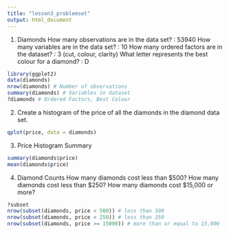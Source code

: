 ```yaml
---
title: "lesson3_problemset"
output: html_document
---
```


1. Diamonds
  How many observations are in the data set? : 53940
  How many variables are in the data set? : 10
  How many ordered factors are in the dataset? : 3 (cut, colour, clarity)
  What letter represents the best colour for a diamond? : D

```r
library(ggplot2)
data(diamonds)
nrow(diamonds) # Number of observations
summary(diamonds) # Variables in dataset
?diamonds # Ordered Factors, Best Colour
```

2. Create a histogram of the price of all the diamonds in the diamond data set.

```r
qplot(price, data = diamonds)
```

3. Price Histogram Summary

```r
summary(diamonds$price)
mean(diamonds$price)
```

4. Diamond Counts
  How many diamonds cost less than $500?
  How many diamonds cost less than $250?
  How many diamonds cost $15,000 or more?

```r
?subset
nrow(subset(diamonds, price < 500)) # less than 500
nrow(subset(diamonds, price < 250)) # less than 250
nrow(subset(diamonds, price >= 15000)) # more than or equal to 15,000
```

